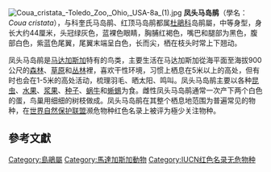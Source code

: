 {{copypaste|time=2018-09-06T12:44:17+00:00}}
{{speciesbox
| name = 凤头马岛鹃
| image = Crested coua coua cristata.jpg
| image_caption=攝於[[馬達加斯加|馬達加斯加]]{{link-en|安加加維森林|Anjajavy Forest}}
| status = LC
| status_system = IUCN3.1
| status_ref = <ref>{{cite iucn|url=https://www.iucnredlist.org/details/22684176/0 |title=''Coua cristata'' |author=BirdLife International |author-link=BirdLife International |year=2012 |access-date=26 November 2013}}</ref>
| genus = Coua
| species = cristata
| authority = ([[Carl_Linnaeus|Linnaeus]], 1766)
| synonyms = ''Cuculus cristatus'' {{small|Linnaeus, 1766}}
}}
[[File:Coua_cristata_-Toledo_Zoo,_Ohio,_USA-8a_(1).jpg|thumb]]
'''凤头马岛鹃'''（學名：''Coua cristata''），与科奎氏马岛鹃、红顶马岛鹃都属[[杜鵑科|杜鵑科]]岛鹃屬，中等身型，身长大约44厘米，头冠绿灰色，蓝裸色眼睛，胸脯红褐色，嘴巴和腿部为黑色，腹部白色，紫蓝色尾翼，尾翼末端呈白色，长而尖，栖在枝头时常上下翘动。

凤头马岛鹃是[[马达加斯加|马达加斯加]]特有的鸟类，主要生活在马达加斯加從海平面至海拔900公尺的[[森林|森林]]、[[草原|草原]]和[[丛林|丛林]]裡，喜欢干性环境，习惯上栖息在5米以上的高处，但有时也会在1-5米的高处活动，梳理羽毛、晒太阳、鸣叫。凤头马岛鹃主要以各种[[昆虫|昆虫]]、[[水果|水果]]、[[浆果|浆果]]、[[种子|种子]]、[[蜗牛|蜗牛]]和[[蜥蜴|蜥蜴]]为食。雌性凤头马岛鹃通常一次产下两个白色的蛋，鸟巢用细细的树枝做成。凤头马岛鹃在其整个栖息地范围为普遍常见的物种，在[[世界自然保护联盟|世界自然保护联盟]]濒危物种红色名录上被评为極少关注物种。

==參考文獻==
{{reflist}}

[[Category:島鵑屬|Category:島鵑屬]]
[[Category:馬達加斯加動物|Category:馬達加斯加動物]]
[[Category:IUCN红色名录无危物种|Category:IUCN红色名录无危物种]]